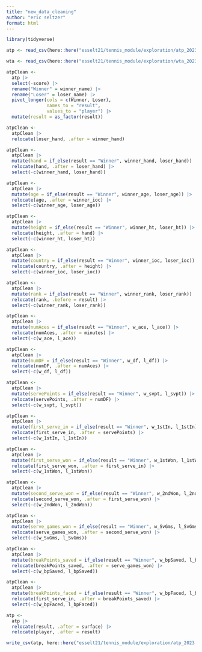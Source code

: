 ```yaml
---
title: "new_data_cleaning"
author: "eric seltzer"
format: html
---
```


```r
library(tidyverse)
```

```r
atp <- read_csv(here::here("esselt21/tennis_module/exploration/atp_2023.csv"))

wta <- read_csv(here::here("esselt21/tennis_module/exploration/wta_2023.csv"))
```

```r
atpClean <-
  atp |>
  select(-score) |>
  rename("Winner" = winner_name) |>
  rename("Loser" = loser_name) |>
  pivot_longer(cols = c(Winner, Loser),
               names_to = "result",
               values_to = "player") |>
  mutate(result = as_factor(result))
```

```r
atpClean <-
  atpClean |>
  relocate(loser_hand, .after = winner_hand)
```

```r
atpClean <-
  atpClean |>
  mutate(hand = if_else(result == "Winner", winner_hand, loser_hand)) |>
  relocate(hand, .after = loser_hand) |>
  select(-c(winner_hand, loser_hand))
```

```r
atpClean <-
  atpClean |>
  mutate(age = if_else(result == "Winner", winner_age, loser_age)) |>
  relocate(age, .after = winner_ioc) |>
  select(-c(winner_age, loser_age))
```

```r
atpClean <-
  atpClean |>
  mutate(height = if_else(result == "Winner", winner_ht, loser_ht)) |>
  relocate(height, .after = hand) |>
  select(-c(winner_ht, loser_ht))
```

```r
atpClean <-
  atpClean |>
  mutate(country = if_else(result == "Winner", winner_ioc, loser_ioc)) |>
  relocate(country, .after = height) |>
  select(-c(winner_ioc, loser_ioc))
```

```r
atpClean <-
  atpClean |>
  mutate(rank = if_else(result == "Winner", winner_rank, loser_rank)) |>
  relocate(rank, .before = result) |>
  select(-c(winner_rank, loser_rank))
```

```r
atpClean <-
  atpClean |>
  mutate(numAces = if_else(result == "Winner", w_ace, l_ace)) |>
  relocate(numAces, .after = minutes) |>
  select(-c(w_ace, l_ace))
```

```r
atpClean <-
  atpClean |>
  mutate(numDF = if_else(result == "Winner", w_df, l_df)) |>
  relocate(numDF, .after = numAces) |>
  select(-c(w_df, l_df))
```

```r
atpClean <-
  atpClean |>
  mutate(servePoints = if_else(result == "Winner", w_svpt, l_svpt)) |>
  relocate(servePoints, .after = numDF) |>
  select(-c(w_svpt, l_svpt))
```

```r
atpClean <-
  atpClean |>
  mutate(first_serve_in = if_else(result == "Winner", w_1stIn, l_1stIn)) |>
  relocate(first_serve_in, .after = servePoints) |>
  select(-c(w_1stIn, l_1stIn))
```

```r
atpClean <-
  atpClean |>
  mutate(first_serve_won = if_else(result == "Winner", w_1stWon, l_1stWon)) |>
  relocate(first_serve_won, .after = first_serve_in) |>
  select(-c(w_1stWon, l_1stWon))
```

```r
atpClean <-
  atpClean |>
  mutate(second_serve_won = if_else(result == "Winner", w_2ndWon, l_2ndWon)) |>
  relocate(second_serve_won, .after = first_serve_won) |>
  select(-c(w_2ndWon, l_2ndWon))
```

```r
atpClean <-
  atpClean |>
  mutate(serve_games_won = if_else(result == "Winner", w_SvGms, l_SvGms)) |>
  relocate(serve_games_won, .after = second_serve_won) |>
  select(-c(w_SvGms, l_SvGms))
```

```r
atpClean <-
  atpClean |>
  mutate(breakPoints_saved = if_else(result == "Winner", w_bpSaved, l_bpSaved)) |>
  relocate(breakPoints_saved, .after = serve_games_won) |>
  select(-c(w_bpSaved, l_bpSaved))
```

```r
atpClean <-
  atpClean |>
  mutate(breakPoints_faced = if_else(result == "Winner", w_bpFaced, l_bpFaced)) |>
  relocate(first_serve_in, .after = breakPoints_saved) |>
  select(-c(w_bpFaced, l_bpFaced))
```

```r
atp <-
  atp |>
  relocate(result, .after = surface) |>
  relocate(player, .after = result)
```

```r
write_csv(atp, here::here("esselt21/tennis_module/exploration/atp_2023.csv"))
```

